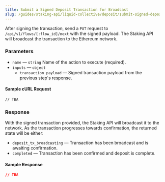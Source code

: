 ```yaml
---
title: Submit a Signed Deposit Transaction for Broadcast
slug: /guides/staking-api/liquid-collective/deposit/submit-signed-deposit-transaction
---
```


After signing the transaction, send a `PUT` request to `/api/v1/flows/[:flow_id]/next` with the signed payload.
The Staking API will broadcast the transaction to the Ethereum network.

### Parameters

- `name` &mdash; `string` Name of the action to execute (required).
- `inputs` &mdash; `object`
  - `transaction_payload` &mdash; Signed transaction payload from the previous step's response.

#### Sample cURL Request

```bash {5-8}
// TBA
```

### Response

With the signed transaction provided, the Staking API will broadcast it to the network. As the transaction progresses towards confirmation, the returned state will be either:

- `deposit_tx_broadcasting` &mdash; Transaction has been broadcast and is awaiting confirmation.
- `completed` &mdash; Transaction has been confirmed and deposit is complete.

#### Sample Response

```json {3}
// TBA
```
